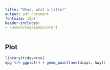 ```yaml
---
title: "Whoa, what a title!"
output: pdf_document
fontsize: 12pt
header-includes:
- \usepackage{pagecolor}
---
```

\pagecolor{lightgray}

## Plot

```r
library(tidyverse)
mpg %>% ggplot() + geom_point(aes(displ, hwy))
```
